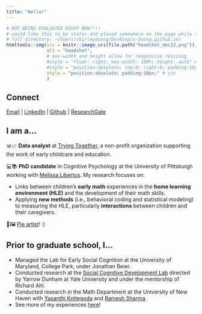 ```yaml
---
title: "Hello!"
---
```

<div class="column-left">

```r
# NOT BEING EVALUATED RIGHT NOW!!!!
# would like this to be static and placed somewhere on the page while the margins of this page are narrower...
# full directory: ~/Users/shirleyduong/Desktop/s-duong.github.io/
htmltools::img(src = knitr::image_uri(file.path("headshot_dec22.png")), # file
               alt = "headshot", 
               # max-width and height allow for responsive resizing
               #style = "float: right; max-width: 100%; height: auto" # css
               #style = "position:absolute; top:0; right:0; padding:10px;" # css
               style = "position:absolute; padding:10px;" # css
               )
```


## Connect

<!-- Would love for these to be icons and text! -->

[Email](mailto:shirleyduong5@gmail.com) \| [LinkedIn](https://www.linkedin.com/in/duongshirley/) \| [Github](https://github.com/s-duong) \| [ResearchGate](https://www.researchgate.net/profile/Shirley-Duong)

## I am a...

📊📈 **Data analyst** at [Trying Together](https://tryingtogether.org/), a non-profit organization supporting the work of early childcare and education.  

💻📚 **PhD candidate** in Cognitive Psychology at the University of Pittsburgh working with [Melissa Libertus](https://www.lrdc.pitt.edu/people/researcher-detail.cshtml?id=530). My research focuses on:

-   Links between children's **early math** experiences in the **home learning environment (HLE)** and the development of their math skills.
-   Applying **new methods** (i.e., behavioral coding and statistical modeling) to measuring the HLE, particularly **interactions** between children and their caregivers.  

🥧🖼 [Pie artist](https://s-duong.github.io/art.html)! :)

## Prior to graduate school, I...

-   Managed the Lab for Early Social Cognition at the University of Maryland, College Park, under Jonathan Beier.
-   Conducted research at the [Social Cognitive Development Lab](http://www.socialcogdev.com/) directed by Yarrow Dunham at Yale University and under the mentorship of Richard Ahl.
-   Conducted research in the Math Department at the University of New Haven with [Yasanthi Kottegoda](https://www.newhaven.edu/faculty-staff-profiles/yasanthi-kottegoda.php) and [Ramesh Sharma](https://www.newhaven.edu/faculty-staff-profiles/ramesh-sharma.php).
-   See more of my experiences [here](https://s-duong.github.io/experience.html)!


</div>
